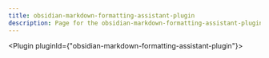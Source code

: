 ---
title: obsidian-markdown-formatting-assistant-plugin
description: Page for the obsidian-markdown-formatting-assistant-plugin plugin.
---


<Plugin pluginId={"obsidian-markdown-formatting-assistant-plugin"}></Plugin>